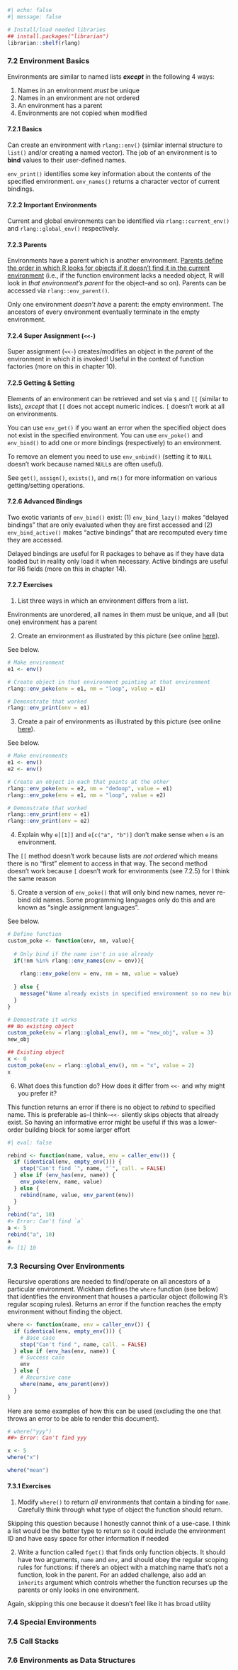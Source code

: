 
```r
#| echo: false
#| message: false

# Install/load needed libraries
## install.packages("librarian")
librarian::shelf(rlang)
```

### 7.2 Environment Basics

Environments are similar to named lists **_except_** in the following 4 ways:

1. Names in an environment _must_ be unique
2. Names in an environment are not ordered
3. An environment has a parent
4. Environments are not copied when modified

#### 7.2.1 Basics

Can create an environment with `rlang::env()` (similar internal structure to `list()` and/or creating a named vector). The job of an environment is to **bind** values to their user-defined names.

`env_print()` identifies some key information about the contents of the specified environment. `env_names()` returns a character vector of current bindings. 

#### 7.2.2 Important Environments

Current and global environments can be identified via `rlang::current_env()` and `rlang::global_env()` respectively.

#### 7.2.3 Parents

Environments have a parent which is another environment. <u>Parents define the order in which R looks for objects if it doesn't find it in the current environment</u> (i.e., if the function environment lacks a needed object, R will look in _that environment's parent_ for the object--and so on). Parents can be accessed via `rlang::env_parent()`.

Only one environment _doesn't have_ a parent: the empty environment. The ancestors of every environment eventually terminate in the empty environment.

#### 7.2.4 Super Assignment (`<<-`)

Super assignment (`<<-`) creates/modifies an object in the _parent_ of the environment in which it is invoked! Useful in the context of function factories (more on this in chapter 10).

#### 7.2.5 Getting & Setting

Elements of an environment can be retrieved and set via `$` and `[[` (similar to lists), _except_ that `[[` does not accept numeric indices. `[` doesn't work at all on environments.

You can use `env_get()` if you want an error when the specified object does not exist in the specified environment. You can use `env_poke()` and `env_bind()` to add one or more bindings (respectively) to an environment.

To remove an element you need to use `env_unbind()` (setting it to `NULL` doesn't work because named `NULL`s are often useful).

See `get()`, `assign()`, `exists()`, and `rm()` for more information on various getting/setting operations.

#### 7.2.6 Advanced Bindings

Two exotic variants of `env_bind()` exist: (1) `env_bind_lazy()` makes "delayed bindings" that are only evaluated when they are first accessed and (2) `env_bind_active()` makes "active bindings" that are recomputed every time they are accessed.

Delayed bindings are useful for R packages to behave as if they have data loaded but in reality only load it when necessary. Active bindings are useful for R6 fields (more on this in chapter 14).

#### 7.2.7 Exercises

1. List three ways in which an environment differs from a list.

[Environments are unordered, all names in them must be unique, and all (but one) environment has a parent]{.answer}

2. Create an environment as illustrated by this picture (see online [here](https://adv-r.hadley.nz/environments.html#exercises-20)).

[See below.]{.answer}

```r
# Make environment
e1 <- env()

# Create object in that environment pointing at that environment
rlang::env_poke(env = e1, nm = "loop", value = e1)

# Demonstrate that worked
rlang::env_print(env = e1)
```

3. Create a pair of environments as illustrated by this picture (see online [here](https://adv-r.hadley.nz/environments.html#exercises-20)).

[See below.]{.answer}

```r
# Make environments
e1 <- env()
e2 <- env()

# Create an object in each that points at the other
rlang::env_poke(env = e2, nm = "dedoop", value = e1)
rlang::env_poke(env = e1, nm = "loop", value = e2)

# Demonstrate that worked
rlang::env_print(env = e1)
rlang::env_print(env = e2)
```

4. Explain why `e[[1]]` and `e[c("a", "b")]` don't make sense when `e` is an environment.

[The `[[` method doesn't work because lists are _not ordered_ which means there is no "first" element to access in that way. The second method doesn't work because `[` doesn't work for environments (see 7.2.5) for I think the same reason]{.answer}

5. Create a version of `env_poke()` that will only bind new names, never re-bind old names. Some programming languages only do this and are known as "single assignment languages".

[See below.]{.answer}

```r
# Define function
custom_poke <- function(env, nm, value){
  
  # Only bind if the name isn't in use already
  if(!nm %in% rlang::env_names(env = env)){
    
    rlang::env_poke(env = env, nm = nm, value = value)
    
  } else {
    message("Name already exists in specified environment so no new binding made")
  }
}

# Demonstrate it works
## No existing object
custom_poke(env = rlang::global_env(), nm = "new_obj", value = 3)
new_obj

## Existing object
x <- 0
custom_poke(env = rlang::global_env(), nm = "x", value = 2)
x
```

6. What does this function do? How does it differ from `<<-` and why might you prefer it?

[This function returns an error if there is no object to _rebind_ to specified name. This is preferable as--I think--`<<-` silently skips objects that already exist. So having an informative error might be useful if this was a lower-order building block for some larger effort]{.answer}

```r
#| eval: false

rebind <- function(name, value, env = caller_env()) {
  if (identical(env, empty_env())) {
    stop("Can't find `", name, "`", call. = FALSE)
  } else if (env_has(env, name)) {
    env_poke(env, name, value)
  } else {
    rebind(name, value, env_parent(env))
  }
}
rebind("a", 10)
#> Error: Can't find `a`
a <- 5
rebind("a", 10)
a
#> [1] 10
```

### 7.3 Recursing Over Environments

Recursive operations are needed to find/operate on all ancestors of a particular environment. Wickham defines the `where` function (see below) that identifies the environment that houses a particular object (following R's regular scoping rules). Returns an error if the function reaches the empty environment without finding the object.

```r
where <- function(name, env = caller_env()) {
  if (identical(env, empty_env())) {
    # Base case
    stop("Can't find ", name, call. = FALSE)
  } else if (env_has(env, name)) {
    # Success case
    env
  } else {
    # Recursive case
    where(name, env_parent(env))
  }
}
```

Here are some examples of how this can be used (excluding the one that throws an error to be able to render this document).

```r
# where("yyy")
##> Error: Can't find yyy

x <- 5
where("x")

where("mean")
```

#### 7.3.1 Exercises

1. Modify `where()` to return _all_ environments that contain a binding for `name`. Carefully think through what type of object the function should return.

[Skipping this question because I honestly cannot think of a use-case. I think a list would be the better type to return so it could include the environment ID and have easy space for other information if needed]{.answer}

2. Write a function called `fget()` that finds only function objects. It should have two arguments, `name` and `env`, and should obey the regular scoping rules for functions: if there’s an object with a matching name that’s not a function, look in the parent. For an added challenge, also add an `inherits` argument which controls whether the function recurses up the parents or only looks in one environment.

[Again, skipping this one because it doesn't feel like it has broad utility]{.answer}

### 7.4 Special Environments



### 7.5 Call Stacks



### 7.6 Environments as Data Structures






